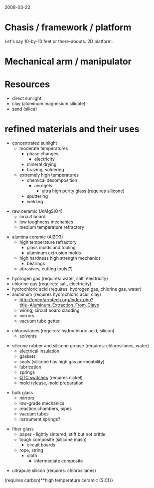 2008-03-22

= Chasis / framework / platform =
Let's say 10-by-10 feet or there-abouts. 2D platform. 

= Mechanical arm / manipulator =

= Resources =
* direct sunlight
* clay (aluminum magnesium silicate)
* sand (silica)
= refined materials and their uses =
*concentrated sunlight
**moderate temperatures
***phase changes
****electricity
***mineral drying
***brazing, soldering
**extremely high temperatures
***chemical decomposition
****aerogels
*****ultra high purity glass (requires silicone)
***sputtering
***welding

*raw ceramic (AlMgSiO4)
**circuit board
**low toughness mechanics
**medium temperature refractory

*alumina ceramic (Al2O3)
**high temperature refractory
***glass molds and tooling
***aluminum extrusion molds
**high hardness high strength mechanics
***bearings
**abrasives, cutting tools(?)

*hydrogen gas (requires: water, salt, electricity)
*chlorine gas (requires: salt, electricity)
*hydrochloric acid (requires: hydrogen gas, chlorine gas, water)
* aluminum (requires hydrochloric acid, clay)
**http://openfarmtech.org/index.php?title=Aluminum_Extraction_From_Clays
**wiring, circuit board cladding
** mirrors
**vacuum tube getter

*chlorosilanes (requires: hydrochloric acid, silicon)
**solvents

* silicone rubber and silicone grease (requires: chlorosilanes, water)
** electrical insulation
** gaskets
** seals (silicone has high gas permeability)
** lubrication
**springs
** [[QTC pills|QTC switches]] (requires nickel)
**mold release, mold preparation

*bulk glass
**mirrors
**low-grade mechanics
**reaction chambers, pipes
**vacuum tubes
**instrument springs?

*fiber glass
**paper - lightly sintered, stiff but not brittle
**tough composite (silicone mash)
***circuit boards
**rope, string
***cloth
****intermediate composite

*ultrapure silicon (requires: chlorosilanes)

(requires carbon)**high temperature ceramic (SiC)}}
